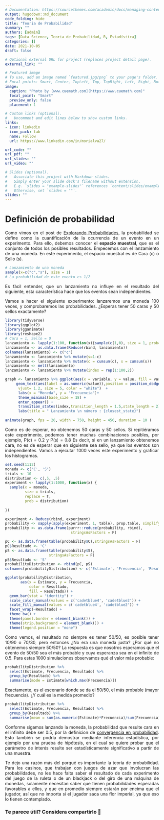 ```yaml
---
# Documentation: https://sourcethemes.com/academic/docs/managing-content/
output: hugodown::md_document
code_folding: hide
title: "Teoria de Probabilidad"
summary: ""
authors: [admin]
tags: [Data Science, Teoria de Probabilidad, R, Estadística]
categories: []
date: 2021-10-05
draft: false

# Optional external URL for project (replaces project detail page).
external_link: ""

# Featured image
# To use, add an image named `featured.jpg/png` to your page's folder.
# Focal points: Smart, Center, TopLeft, Top, TopRight, Left, Right, BottomLeft, Bottom, BottomRight.
image:
  caption: "Photo by [www.cuemath.com](https://www.cuemath.com)"
  focal_point: "Smart"
  preview_only: false
  placement: 1

# Custom links (optional).
#   Uncomment and edit lines below to show custom links.
links:
- icon: linkedin
  icon_pack: fab
  name: Follow
  url: https://www.linkedin.com/in/morialva27/

url_code: ""
url_pdf: ""
url_slides: ""
url_video: ""

# Slides (optional).
#   Associate this project with Markdown slides.
#   Simply enter your slide deck's filename without extension.
#   E.g. `slides = "example-slides"` references `content/slides/example-slides.md`.
#   Otherwise, set `slides = ""`.
slides: ""
---
```

<div style="text-align: justify">

# Definición de probabilidad

Como vimos en el post de [Explorando Probabilidades](https://www.dmorialva.com/post/explorando-informacion/), la probabilidad se define como la cuantificación de la ocurrencia de un evento en un experimento. Para ello, debemos conocer el **espacio muestral**, que es el conjunto de todos los posibles resultados. Empecemos con el lanzamiento de una moneda. En este experimento, el espacio muestral es de Cara (c) o Sello (s). 

```r
# Lanzamiento de una moneda
sample(x=c("c","s"), size = 1)
# La probabilidad de este evento es 1/2
```

Es fácil entender, que un lanzamiento no influye en el resultado del siguiente, esta característica hace que los eventos sean independientes. 

Vamos a hacer el siguiente experimento: lanzaremos una moneda 100 veces, y comprobaremos las probabilidades. ¿Esperas tener 50 caras y 50 sellos exactamente?

```r
library(tidyverse)
library(ggplot2)
library(gganimate)
library(reshape2)
# Cara = 1, Sello = 0
lanzamiento <- lapply(1:100, function(x){sample(c(1,0), size = 1, prob=c(0.5,0.5))})
lanzamiento <- as.data.frame(Reduce(rbind, lanzamiento))
colnames(lanzamiento) <- c("c")
lanzamiento <- lanzamiento %>% mutate(s=1-c)
lanzamiento <- lanzamiento %>% mutate(c = cumsum(c), s = cumsum(s))
lanzamiento <- melt(lanzamiento)
lanzamiento <- lanzamiento %>% mutate(index = rep(1:100,2))

graph <- lanzamiento %>% ggplot(aes(x = variable, y = value, fill = variable)) +              geom_bar(stat = "identity", color = "white", show.legend = FALSE, width = 0.2) +
     geom_text(aes(label = as.numeric(value)),position = position_dodge(0.9),
      vjust= 1.2, size = 5, color = "white")  +
      labs(x = "Moneda", y = "Frecuencia")+
      theme_minimal(base_size = 18) +
      enter_appear() +
      transition_states(index,transition_length = 1.5,state_length = 2) +
      labs(title = " Lanzamiento \n número : {closest_state}")
  
animate(graph, fps = 20, width = 750, height = 450, duration = 10 )

```

Como es de esperar, no obtenemos 50 caras y 50 sellos. Si repitiéramos este experimento, podemos tener muchas combinaciones posibles, por ejemplo, P(c) = 0.2 y P(s) = 0.8
Es decir, si en un lanzamiento obtenemos cara, no es de esperar que en siguiente sea sello, ya que los eventos son independientes. Vamos a ejecutar 1000 veces este experimento y graficar los histogramas.

```r
set.seed(1112)
moneda <- c('C', 'S')
trials <- 10
distribution <- c(.5, .5)
experiment <- lapply(1:1000, function(x) {
  sample(x = moneda,
         size = trials,
         replace = T,
         prob = distribution)
  
})

experiment <- Reduce(rbind, experiment)
probability <- sapply(apply(experiment, 1, table), prop.table, simplify = "array")
probability <- as.data.frame(purrr::reduce(probability, rbind), 
                              stringsAsFactors = F)

pC <- as.data.frame(table(probability$C),stringsAsFactors = F)
pC$Resultado <- 'C'
pS <- as.data.frame(table(probability$S), 
                    stringsAsFactors = F)
pS$Resultado <- 'S'
probabilityDistribution <- rbind(pC, pS)
colnames(probabilityDistribution) <- c('Estimate', 'Frecuencia', 'Resultado')

ggplot(probabilityDistribution, 
       aes(x = Estimate, y = Frecuencia, 
           color = Resultado, 
           fill = Resultado)) + 
  geom_bar(stat = "identity") + 
  scale_color_manual(values = c('cadetblue4', 'cadetblue2')) +
  scale_fill_manual(values = c('cadetblue4', 'cadetblue2')) + 
  facet_wrap(~Resultado) + 
  theme_bw() + 
  theme(panel.border = element_blank()) + 
  theme(strip.background = element_blank()) + 
  theme(legend.position = "none")

```

Como vemos, el resultado no siempre es tener 50/50, es posible tener 10/90 o 70/30, pero entonces ¿No era una moneda justa? ¿Por qué no obtenemos siempre 50/50? La respuesta es que nosotros esperamos que el evento de 50/50 sea el más probable y cuya esperanza sea en el infinito de 0.5. Para estas 1000 simulaciones observamos qué el valor más probable:

```r

probabilityDistribution %>% 
  select(Estimate, Frecuencia, Resultado) %>% 
  group_by(Resultado) %>% 
  summarise(mode = Estimate[which.max(Frecuencia)])
```

Exactamente, es el escenario donde se da el 50/50, el más probable (mayor frecuencia). ¿Y cuál es la medida promedio?

```r
probabilityDistribution %>% 
  select(Estimate, Frecuencia, Resultado) %>% 
  group_by(Resultado) %>% 
  summarise(mean = sum(as.numeric(Estimate)*Frecuencia)/sum(Frecuencia))

```

Conforme sigamos lanzando la moneda, la probabilidad que resulte cara en el infinito debe ser 0.5, por la definicion de [convergencia en probabilidad](https://es.wikipedia.org/wiki/Convergencia_en_probabilidad). Esto también se podría demostrar mediante inferencia estadística, por ejemplo por una prueba de hipótesis, en el cual se quiere probar que el parámetro de interés resulte ser estadísticamente significativo a partir de una muestra. 

Te dejo una razón más del porqué es importante la teoría de probabilidad. Para los casinos, que trabajan con juegos de azar que involucran las probabilidades, no les hace falta saber el resultado de cada experimento del juego de la ruleta o de un blackjack o del giro de una máquina de monedas, solamente necesitan saber que tienen probabilidades esperadas favorables a ellos, y que en promedio siempre estarán por encima que el jugador, así que no importa si el jugador saca una flor imperial, ya que eso lo tienen contemplado.


<div/>

### Te parece útil? Considera compartirlo 🙌
